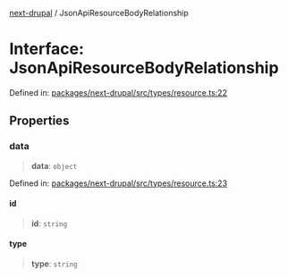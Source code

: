 [next-drupal](../globals.mdx) / JsonApiResourceBodyRelationship

# Interface: JsonApiResourceBodyRelationship

Defined in: [packages/next-drupal/src/types/resource.ts:22](https://github.com/chapter-three/next-drupal/blob/99d53e7de9f279983acefda33ce5bc4643bafb3c/packages/next-drupal/src/types/resource.ts#L22)

## Properties

### data

> **data**: `object`

Defined in: [packages/next-drupal/src/types/resource.ts:23](https://github.com/chapter-three/next-drupal/blob/99d53e7de9f279983acefda33ce5bc4643bafb3c/packages/next-drupal/src/types/resource.ts#L23)

#### id

> **id**: `string`

#### type

> **type**: `string`
